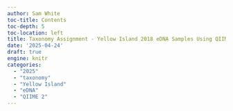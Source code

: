 ```yaml
---
author: Sam White
toc-title: Contents
toc-depth: 5
toc-location: left
title: Taxonomy Assignment - Yellow Island 2018 eDNA Samples Using QIIME 2
date: '2025-04-24'
draft: true
engine: knitr
categories: 
  - "2025"
  - "taxonomy"
  - "Yellow Island"
  - "eDNA"
  - "QIIME 2"
---
```

